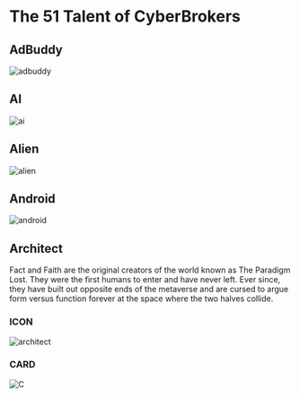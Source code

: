 
# The 51 Talent of CyberBrokers

## AdBuddy

![adbuddy](../../public/_assets/_talent-icon/cb-talent-adbuddy.svg)

## AI

![ai](../../public/_assets/_talent-icon/cb-talent-ai.svg)

## Alien

![alien](../../public/_assets/_talent-icon/cb-talent-alien.svg)

## Android

![android](../../public/_assets/_talent-icon/cb-talent-android.svg)

## Architect

Fact and Faith are the original creators of the world known as The Paradigm Lost. They were the first humans to enter and have never left. Ever since, they have built out opposite ends of the metaverse and are cursed to argue form versus function forever at the space where the two halves collide.

### ICON

![architect](../../public/_assets/_talent-icon/cb-talent-architect.svg)

### CARD

<Bleed>![C](../../public/_assets/_keys/cb-talent-architect.jpeg)</Bleed>



